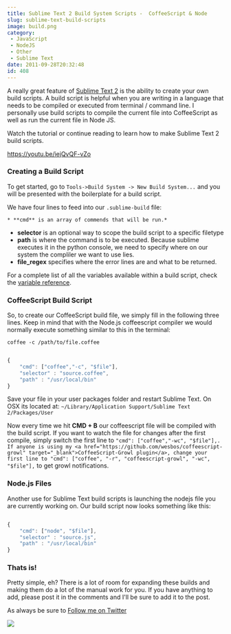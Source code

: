 ```yaml
---
title: Sublime Text 2 Build System Scripts -  CoffeeScript & Node
slug: sublime-text-build-scripts
image: build.png
category:
 - JavaScript
 - NodeJS
 - Other
 - Sublime Text
date: 2011-09-28T20:32:48
id: 408
---
```

A really great feature of [Sublime Text 2](http://www.sublimetext.com/2) is the ability to create your own build scripts. A build script is helpful when you are writing in a language that needs to be compiled or executed from terminal / command line. I personally use build scripts to compile the current file into CoffeeScript as well as run the current file in Node JS.

Watch the tutorial or continue reading to learn how to make Sublime Text 2 build scripts.

https://youtu.be/iejQvQF-vZo

### Creating a Build Script

To get started, go to `Tools->Build System -> New Build System...` and you will be presented with the boilerplate for a build script.

We have four lines to feed into our `.sublime-build` file:

```
* **cmd** is an array of commends that will be run.*
```

*  **selector** is an optional way to scope the build script to a specific filetype
*  **path** is where the command is to be executed. Because sublime executes it in the python console, we need to specify where on our system the compliler we want to use lies.
*  **file\_regex** specifies where the error lines are and what to be returned.

For a complete list of all the variables available within a build script, check the [variable reference](http://sublimetext.info/docs/en/reference/build_systems.html).

### CoffeeScript Build Script

So, to create our CoffeeScript build file, we simply fill in the following three lines. Keep in mind that with the Node.js coffeescript compiler we would normally execute something similar to this in the terminal:

`coffee -c /path/to/file.coffee`

```js

{
    "cmd": ["coffee","-c", "$file"],
    "selector" : "source.coffee",
    "path" : "/usr/local/bin"
}
```

Save your file in your user packages folder and restart Sublime Text. On OSX its located at: `~/Library/Application Support/Sublime Text 2/Packages/User`

Now every time we hit **CMD + B** our coffeescript file will be compiled with the build script. If you want to watch the file for changes after the first compile, simply switch the first line to `"cmd": ["coffee","-wc", "$file"],. If anyone is using my <a href="https://github.com/wesbos/coffeescript-growl" target="_blank">CoffeeScript-Growl plugin</a>, change your first line to "cmd": ["coffee", "-r", "coffeescript-growl", "-wc", "$file"],` to get growl notifications.

### Node.js Files

Another use for Sublime Text build scripts is launching the nodejs file you are currently working on. Our build script now looks something like this:

```js

{
    "cmd": ["node", "$file"],
    "selector" : "source.js",
    "path" : "/usr/local/bin"
}
```

### Thats is!

Pretty simple, eh? There is a lot of room for expanding these builds and making them do a lot of the manual work for you. If you have anything to add, please post it in the comments and I'll be sure to add it to the post.

As always be sure to [Follow me on Twitter](http://www.twitter.com)

[![](facebook-share2.png)](https://sublimetextbook.com/?utm_source=buildsystems&utm_medium=banner&utm_campaign=product)